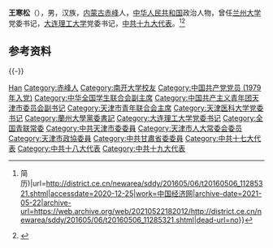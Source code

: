 '''王寒松'''（{{bd|1958年|10月||catIdx=Wang王}}），男，汉族，[[内蒙古|内蒙古]][[赤峰|赤峰]]人，[[中华人民共和国|中华人民共和国]]政治人物，曾任[[兰州大学|兰州大学]]党委书记，[[大连理工大学|大连理工大学]]党委书记，[[中共十九大代表|中共十九大代表]]。<ref>{{Cite web|title=兰州大学党委书记王寒松调任大连理工大学党委书记(图{{!}}简历)|url=http://district.ce.cn/newarea/sddy/201605/06/t20160506_11285321.shtml|accessdate=2020-12-25|work=中国经济网|archive-date=2021-05-22|archive-url=https://web.archive.org/web/20210522182012/http://district.ce.cn/newarea/sddy/201605/06/t20160506_11285321.shtml|dead-url=no}}</ref><ref>{{Cite web|title=项昌乐任大连理工大学党委书记 - 中华人民共和国教育部政府门户网站|url=http://www.moe.gov.cn/jyb_xwfb/gzdt_gzdt/s5987/202110/t20211021_574035.html|access-date=2021-10-21|work=www.moe.gov.cn|archive-date=2021-10-24|archive-url=https://web.archive.org/web/20211024202546/http://www.moe.gov.cn/jyb_xwfb/gzdt_gzdt/s5987/202110/t20211021_574035.html|dead-url=no}}</ref>

== 参考资料 ==
{{reflist}}

{{-}}
{{start box}}
{{s-ppo|cpc}}
{{s-before|[[魏小鹏|魏小鹏]]}}
{{s-title|中国共产党[[大连理工大学|大连理工大学]]委员会书记|2016年5月－2021年10月}}
{{s-after|[[项昌乐|项昌乐]]}}
{{s-before|[[陈德文|陈德文]]}}
{{s-title|中国共产党[[兰州大学|兰州大学]]委员会书记|2008年3月－2016年5月}}
{{s-after|[[袁占亭|袁占亭]]}}
{{s-before|[[张愈|张愈]]}}
{{s-title|中国共产党[[天津市卫生局|天津市卫生局]]委员会书记|2003年11月－2008年3月}}
{{s-after|[[王贺胜|王贺胜]]}}
{{s-before|[[杨太耀|杨太耀]]}}
{{s-title|中国共产党[[天津医科大学|天津医科大学]]委员会书记|2002年5月－2003年11月}}
{{s-after|[[杨桂华|杨桂华]]}}
{{end box}}
{{中国人物小作品}}
{{天津医科大学}}
{{兰州大学}}
{{大连理工大学}}

{{Authority control}}
{{DEFAULTSORT:Wang王}}
[[Category:王姓|Han]]
[[Category:赤峰人|Category:赤峰人]]
[[Category:南开大学校友|Category:南开大学校友]]
[[Category:中国共产党党员_(1979年入党)|Category:中国共产党党员 (1979年入党)]]
[[Category:中华全国学生联合会副主席|Category:中华全国学生联合会副主席]]
[[Category:中国共产主义青年团天津市委员会副书记|Category:中国共产主义青年团天津市委员会副书记]]
[[Category:天津市青年联合会主席|Category:天津市青年联合会主席]]
[[Category:天津医科大学党委书记|Category:天津医科大学党委书记]]
[[Category:蘭州大學黨委書記|Category:蘭州大學黨委書記]]
[[Category:大连理工大学党委书记|Category:大连理工大学党委书记]]
[[Category:全国青联常委|Category:全国青联常委]]
[[Category:中共天津市委委員|Category:中共天津市委委員]]
[[Category:天津市人大常委会委员|Category:天津市人大常委会委员]]
[[Category:天津市政協委員|Category:天津市政協委員]]
[[Category:中共甘肅省委委員|Category:中共甘肅省委委員]]
[[Category:中共十七大代表|Category:中共十七大代表]]
[[Category:中共十八大代表|Category:中共十八大代表]]
[[Category:中共十九大代表|Category:中共十九大代表]]